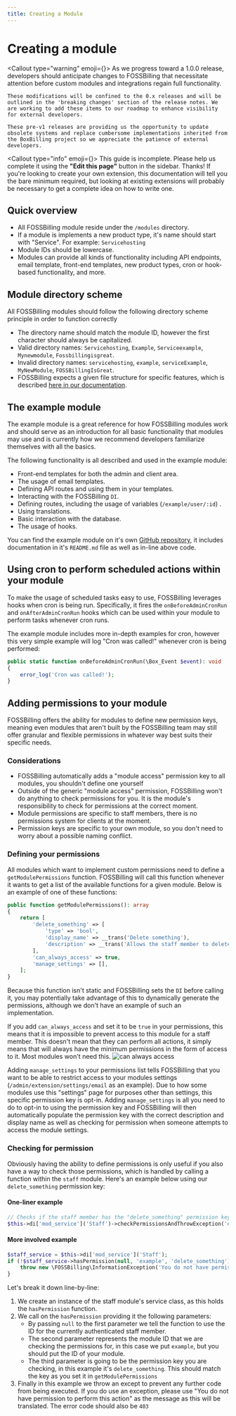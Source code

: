 ```yaml
---
title: Creating a Module
---
```



# Creating a module

<Callout type="warning" emoji={<FontAwesomeIcon icon={faPersonDigging} />}>
    As we progress toward a 1.0.0 release, developers should anticipate changes to FOSSBilling that necessitate attention before custom modules and integrations regain full functionality.

    These modifications will be confined to the 0.x releases and will be outlined in the 'breaking changes' section of the release notes. We are working to add these items to our roadmap to enhance visibility for external developers.

    These pre-v1 releases are providing us the opportunity to update obsolete systems and replace cumbersome implementations inherited from the BoxBilling project so we appreciate the patience of external developers.
</Callout>

<Callout type="info" emoji={<FontAwesomeIcon icon={faPersonDigging} />}>
    This guide is incomplete. Please help us complete it using the **"Edit this page"** button in the sidebar. Thanks!
    If you're looking to create your own extension, this documentation will tell you the bare minimum required, but looking at existing extensions will probably be necessary to get a complete idea on how to write one.
</Callout>

## Quick overview 

- All FOSSBilling module reside under the `/modules` directory.
- If a module is implements a new product type, it's name should start with "Service". For example: `Servicehosting`
- Module IDs should be lowercase.
- Modules can provide all kinds of functionality including API endpoints, email template, front-end templates, new product types, cron or hook-based functionality, and more.

## Module directory scheme

All FOSSBilling modules should follow the following directory scheme principle in order to function correctly

-  The directory name should match the module ID, however the first character should always be capitalized. 
- Valid directory names: `Servicehosting`, `Example`, `Serviceexample`, `Mynewmodule`, `Fossbillingisgreat`.
- Invalid directory names: `servicehosting`, `example`, `serviceExample`, `MyNewModule`, `FOSSBillingIsGreat`.
- FOSSBilling expects a given file structure for specific features, which is described [here in our documentation](https://fossbilling.org/docs/contribution-handbook/file-structure#modules).

## The example module

The example module is a great reference for how FOSSBilling modules work and should serve as an introduction for all basic functionality that modules may use and is currently how we recommend developers familiarize themselves with all the basics.

The following functionality is all described and used in the example module:

- Front-end templates for both the admin and client area.
- The usage of email templates.
- Defining API routes and using them in your templates.
- Interacting with the FOSSBilling `DI`.
- Defining routes, including the usage of variables (`/example/user/:id`) .
- Using translations.
- Basic interaction with the database.
- The usage of hooks.

You can find the example module on it's own [GitHub repository](https://github.com/FOSSBilling/example-module), it includes documentation in it's `README.md` file as well as in-line above code.

## Using cron to perform scheduled actions within your module

To make the usage of scheduled tasks easy to use, FOSSBilling leverages hooks when cron is being run.
Specifically, it fires the `onBeforeAdminCronRun` and `onAfterAdminCronRun` hooks which can be used within your module to perform tasks whenever cron runs.

The example module includes more in-depth examples for cron, however this very simple example will log "Cron was called!" whenever cron is being performed:
```PHP
public static function onBeforeAdminCronRun(\Box_Event $event): void
{
    error_log('Cron was called!');
}
```

## Adding permissions to your module

FOSSBilling offers the ability for modules to define new permission keys, meaning even modules that aren't built by the FOSSBilling team may still offer granular and flexible permissions in whatever way best suits their specific needs.

### Considerations

- FOSSBilling automatically adds a "module access" permission key to all modules, you shouldn't define one yourself
 - Outside of the generic "module access" permission, FOSSBilling won't do anything to check permissions for you. It is the module's responsibility to check for permissions at the correct moment.
 -  Module permissions are specific to staff members, there is no permissions system for clients at the moment.
 - Permission keys are specific to your own module, so you don't need to worry about a possible naming conflict. 

### Defining your permissions

All modules which want to implement custom permissions need to define a `getModulePermissions` function. FOSSBilling will call this function whenever it wants to get a list of the available functions for a given module. Below is an example of one of these functions:

```PHP
public function getModulePermissions(): array
{
    return [
        'delete_something' => [
            'type' => 'bool',
            'display_name' => __trans('Delete something'),
            'description' => __trans('Allows the staff member to delete "something"'),
        ],
        'can_always_access' => true,
        'manage_settings' => [],
    ];
}
```
Because this function isn't static and FOSSBilling sets the `DI` before calling it, you may potentially take advantage of this to dynamically generate the permissions, although we don't have an example of such an implementation.

If you add `can_always_access` and set it to be `true` in your permissions, this means that it is impossible to prevent access to this module for a staff member. This doesn't mean that they can perform all actions, it simply means that will always have the minimum permissions in the form of access to it. Most modules won't need this.
![can always access](/img/docs/can-always-access.png)

Adding `manage_settings` to your permissions list tells FOSSBilling that you want to be able to restrict access to your modules settings (`/admin/extension/settings/email` as an example). Due to how some modules use this "settings" page for purposes other than settings, this specific permission key is opt-in.  Adding `manage_settings` is all you need to do to opt-in to using the permission key and FOSSBilling will then automatically populate the permission key with the correct description and display name as well as checking for permission when someone attempts to access the module settings.

### Checking for permission


Obviously having the ability to define permissions is only useful if you also have a way to check those permissions, which is handled by calling a function within the `staff` module. Here's an example below using our `delete_something` permission key:


#### One-liner example

```PHP
// Checks if the staff member has the "delete_something" permission key for the "example" module and then throws an exception if they don't.
$this->di['mod_service']('Staff')->checkPermissionsAndThrowException('example', 'delete_something');
```

#### More involved example

```PHP
$staff_service = $this->di['mod_service']('Staff');
if (!$staff_service->hasPermission(null, 'example', 'delete_something')) {
    throw new \FOSSBilling\InformationException('You do not have permission to perform this action', [], 403);
}
```

Let's break it down line-by-line:

1. We create an instance of the staff module's service class, as this holds the `hasPermission` function.
2. We call on the `hasPermission` providing it the following parameters:
    - By passing `null` to the first parameter we tell the function to use the ID for the currently authenticated staff member.
	- The second parameter represents the module ID that we are checking the permissions for, in this case we put `example`, but you should put the ID of your module.
	- The third parameter is going to be the permission key you are checking, in this example it's `delete_something`. This should match the key as you set it in `getModulePermissions`
3. Finally in this example we throw an except to prevent any further code from being executed. If you do use an exception, please use "You do not have permission to perform this action" as the message as this will be translated. The error code should also be `403`
